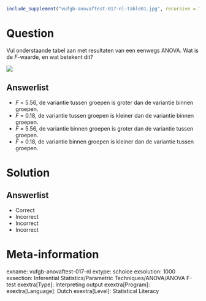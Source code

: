 ```{r, echo = FALSE, results = "hide"}
include_supplement("vufgb-anovaftest-017-nl-table01.jpg", recursive = TRUE)
```

Question
========

Vul onderstaande tabel aan met resultaten van een eenwegs ANOVA. Wat is de *F*-waarde, en wat betekent dit?

![](vufgb-anovaftest-017-nl-table01.jpg)
  
Answerlist
----------
* *F* = 5.56, de variantie tussen groepen is groter dan de variantie binnen groepen.
* *F* = 0.18, de variantie tussen groepen is kleiner dan de variantie binnen groepen.
* *F* = 5.56, de variantie binnen groepen is groter dan de variantie tussen groepen.
* *F* = 0.18, de variantie binnen groepen is kleiner dan de variantie tussen groepen.

Solution
========

Answerlist
----------
* Correct
* Incorrect
* Incorrect
* Incorrect

Meta-information
================
exname: vufgb-anovaftest-017-nl
extype: schoice
exsolution: 1000
exsection: Inferential Statistics/Parametric Techniques/ANOVA/ANOVA F-test
exextra[Type]: Interpreting output
exextra[Program]: 
exextra[Language]: Dutch
exextra[Level]: Statistical Literacy